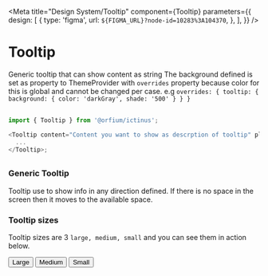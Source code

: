 
<Meta
  title="Design System/Tooltip"
  component={Tooltip}
  parameters={{
    design: [
      {
        type: 'figma',
        url: `${FIGMA_URL}?node-id=10283%3A104370`,
      },
    ],
  }}
/>

# Tooltip

Generic tooltip that can show content as string
The background defined is set as property to ThemeProvider with `overrides` property because color for this is global and cannot be changed per case.
e.g `overrides: { tooltip: { background: { color: 'darkGray', shade: '500' } } }`

##

```js
import { Tooltip } from '@orfium/ictinus';

<Tooltip content="Content you want to show as descrption of tooltip" placement={'right'}>
  ...
</Tooltip>;
```

##

<Props of={Tooltip} />

### Generic Tooltip

Tooltip use to show info in any direction defined. If there is no space in the screen then it moves to the available space.

<Preview>
  <Story name="Generic Tooltip" parameters={{ decorators: [withKnobs] }}>
    <TooltipShowcase
      content={text(
        'content',
        'By hovering here you can see very long and useful info that totally breaks into two lines'
      )}
    />
  </Story>
</Preview>

### Tooltip sizes

Tooltip sizes are 3 `large, medium, small` and you can see them in action below.

<Preview>
  <Story name="Tooltip sizes">
    <Stack>
      <Tooltip
        id={'right1'}
        size={'large'}
        content="By hover here you can see useful info"
        placement={'right'}
      >
        <button>Large</button>
      </Tooltip>
      <Tooltip
        id={'right2'}
        size={'medium'}
        content="By hover here you can see useful info"
        placement={'right'}
      >
        <button>Medium</button>
      </Tooltip>
      <Tooltip
        id={'right3'}
        size={'small'}
        content="By hover here you can see useful info"
        placement={'right'}
      >
        <button>Small</button>
      </Tooltip>
    </Stack>
  </Story>
</Preview>
